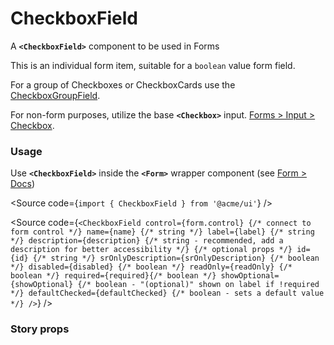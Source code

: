 
<Meta of={CheckboxFieldStories} />

# CheckboxField

A **`<CheckboxField>`** component to be used in Forms

This is an individual form item, suitable for a `boolean` value form field.

For a group of Checkboxes or CheckboxCards use the [CheckboxGroupField](/docs/forms-fields-checkboxgroupfield--docs).

For non-form purposes, utilize the base **`<Checkbox>`** input. [Forms > Input > Checkbox](/docs/inputs-checkbox--docs).

<Canvas of={CheckboxFieldStories.Default} />

### Usage

Use **`<CheckboxField>`** inside the **`<Form>`** wrapper component (see [Form > Docs](/docs/forms-fields-form--docs))

<Source code={`import { CheckboxField } from '@acme/ui'`} />

<Source
	code={`
<CheckboxField
  control={form.control} {/* connect to form control */}
  name={name} {/* string */}
  label={label} {/* string */}
  description={description} {/* string - recommended, add a description for better accessibility */}
  {/* optional props */}
  id={id} {/* string */}
  srOnlyDescription={srOnlyDescription} {/* boolean */}
  disabled={disabled} {/* boolean */}
  readOnly={readOnly} {/* boolean */}
  required={required}{/* boolean */}
  showOptional={showOptional} {/* boolean - "(optional)" shown on label if !required  */}
  defaultChecked={defaultChecked} {/* boolean - sets a default value */}
/>
`}
/>

### Story props

<Controls />
